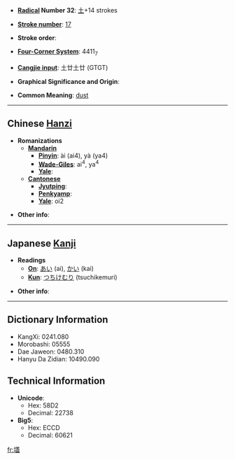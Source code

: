 * '''[[Wiktionary:Chinese radical index| Radical]] Number 32''': [[Wiktionary:Chinese radical index 土|土]]+14 strokes

* '''[[Wiktionary:Chinese total strokes index|Stroke number]]''': [[Wiktionary:Chinese total strokes index 17|17]]

* '''Stroke order''': 

* '''[[Wiktionary:Chinese four corner index|Four-Corner System]]''': 4411<sub>7</sub>

* '''[[Wiktionary:Chinese Cangjie index|Cangjie input]]''': 土廿土廿 (GTGT)

* '''Graphical Significance and Origin''': 

* '''Common Meaning''': [[dust]]

----

== Chinese [[Hanzi]] ==

* '''Romanizations'''
** '''[[Mandarin]]'''
*** '''[[Pinyin]]''': ài (ai4), yà (ya4)
*** '''[[Wade-Giles]]''': ai<sup>4</sup>, ya<sup>4</sup>
*** '''[[Yale]]''': 
** '''[[Cantonese]]'''
*** '''[[Jyutping]]''':
*** '''[[Penkyamp]]''': 
*** '''[[Yale]]''': oi2

* '''Other info''': 

----

== Japanese [[Kanji]] ==

* '''Readings'''
** '''[[On]]''': [[あい]] (ai), [[かい]] (kai)
** '''[[Kun]]''': [[つちけむり]] (tsuchikemuri)

* '''Other info''':  

----

== Dictionary Information ==

* KangXi: 0241.080
* Morobashi: 05555
* Dae Jaweon: 0480.310
* Hanyu Da Zidian: 10490.090

== Technical Information ==

* '''Unicode''':
** Hex: 58D2
** Decimal: 22738
* '''Big5''':
** Hex: ECCD
** Decimal: 60621

[[fr:壒]]